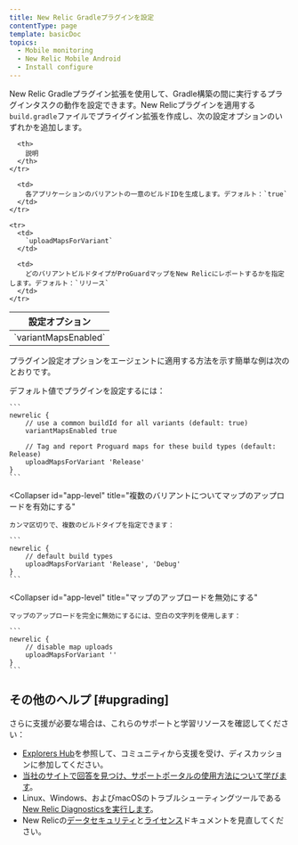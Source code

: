 ```yaml
---
title: New Relic Gradleプラグインを設定
contentType: page
template: basicDoc
topics:
  - Mobile monitoring
  - New Relic Mobile Android
  - Install configure
---
```


New Relic Gradleプラグイン拡張を使用して、Gradle構築の間に実行するプラグインタスクの動作を設定できます。New Relicプラグインを適用する`build.gradle`ファイルでプライグイン拡張を作成し、次の設定オプションのいずれかを追加します。

<Table>
  <thead>
    <tr>
      <th style={{ width: "220px" }}>
        設定オプション
      </th>

      <th>
        説明
      </th>
    </tr>
  </thead>

  <tbody>
    <tr>
      <td>
        `variantMapsEnabled`
      </td>

      <td>
        各アプリケーションのバリアントの一意のビルドIDを生成します。デフォルト：`true`
      </td>
    </tr>

    <tr>
      <td>
        `uploadMapsForVariant`
      </td>

      <td>
        どのバリアントビルドタイプがProGuardマップをNew Relicにレポートするかを指定します。デフォルト：`リリース`
      </td>
    </tr>
  </tbody>
</Table>

プラグイン設定オプションをエージェントに適用する方法を示す簡単な例は次のとおりです。

<CollapserGroup>
  <Collapser
    id="app-level"
    title="アプリケーションレベルのbuild.gradleの例"
  >
    デフォルト値でプラグインを設定するには：

    ```
    newrelic {
        // use a common buildId for all variants (default: true)
        variantMapsEnabled true

        // Tag and report Proguard maps for these build types (default: Release)
        uploadMapsForVariant 'Release'
    }
    ```
  </Collapser>

  <Collapser
    id="app-level"
    title="複数のバリアントについてマップのアップロードを有効にする"
  >
    カンマ区切りで、複数のビルドタイプを指定できます：

    ```
    newrelic {
        // default build types
        uploadMapsForVariant 'Release', 'Debug'
    }
    ```
  </Collapser>

  <Collapser
    id="app-level"
    title="マップのアップロードを無効にする"
  >
    マップのアップロードを完全に無効にするには、空白の文字列を使用します：

    ```
    newrelic {
        // disable map uploads
        uploadMapsForVariant ''
    }
    ```
  </Collapser>
</CollapserGroup>

## その他のヘルプ [#upgrading]

さらに支援が必要な場合は、これらのサポートと学習リソースを確認してください：

* [Explorers Hub](https://discuss.newrelic.com/)を参照して、コミュニティから支援を受け、ディスカッションに参加してください。
* [当社のサイトで回答を見つけ、サポートポータルの使用方法について学びます](/docs/using-new-relic/welcome-new-relic/get-started/find-help-use-support-portal)。
* Linux、Windows、およびmacOSのトラブルシューティングツールである[New Relic Diagnosticsを実行します](/docs/using-new-relic/cross-product-functions/troubleshooting/new-relic-diagnostics)。
* New Relicの[データセキュリティ](/docs/security)と[ライセンス](/docs/licenses)ドキュメントを見直してください。
